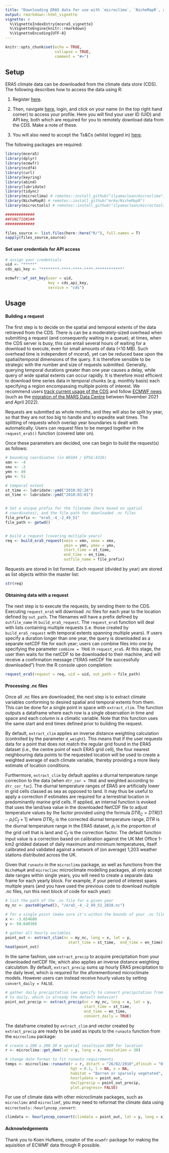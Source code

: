 ```yaml
---
title: "Downloading ERA5 data for use with `microclima`, `NicheMapR`, and other microclimate packages"
output: rmarkdown::html_vignette
vignette: >
  %\VignetteIndexEntry{mcera5_vignette}
  %\VignetteEngine{knitr::rmarkdown}
  %\VignetteEncoding{UTF-8}
---
```


```r
knitr::opts_chunk$set(echo = TRUE,
                      collapse = TRUE,
                      comment = "#>")
```

## Setup

ERA5 climate data can be downloaded from the climate data store (CDS). The 
following describes how to access the data using R:

1) Register [here](https://cds.climate.copernicus.eu/user/register). 

2) Then, navigate [here](https://cds.climate.copernicus.eu/), login, and click on 
your name (in the top right hand corner) to access your profile. Here you will 
find your user ID (UID) and API key, both which are required for you to remotely 
download data from the CDS. Make a note of these.  

3) You will also need to accept the Ts&Cs (whilst logged in) [here](https://cds.climate.copernicus.eu/cdsapp/#!/terms/licence-to-use-copernicus-products).

The following packages are required:
```r
library(mcera5)
library(dplyr)
library(ecmwfr)
library(ncdf4)
library(curl)
library(keyring)
library(abind)
library(lubridate)
library(tidync)
library(microclima) # remotes::install_github("ilyamaclean/microclima")
library(NicheMapR) # remotes::install_github("mrke/NicheMapR")
library(microctools) # remotes::install_github("ilyamaclean/microctools")
```

```r
#############
##FUNCTIONS##
#############

files_source <- list.files(here::here("R/"), full.names = T)
sapply(files_source,source)
```

#### Set user credentials for API access

```r
# assign your credentials
uid <- "*****"
cds_api_key <- "********-****-****-****-************"

ecmwfr::wf_set_key(user = uid,
                   key = cds_api_key,
                   service = "cds")
```

## Usage

#### Building a request

The first step is to decide on the spatial and temporal extents of the data retrieved from the CDS. There is can be a moderately-sized overhead when submitting a request (and consequently waiting in a queue); at times, when the CDS server is busy, this can entail several hours of waiting for a download to execute, even for small amounts of data (<10 MB). Such overhead time is independent of mcera5, yet can be reduced base upon the spatial/temporal dimensions of the query. It is therefore sensible to be strategic with the number and size of requests submitted. Generally, querying temporal durations greater than one year causes a delay, while query of wide spatial extents can occur rapidly. It is therefore most efficient to download time series data in temporal chunks (e.g. monthly basis) each specifying a region encompassing multiple points of interest. We recommend users [track current usage of the CDS](https://cds.climate.copernicus.eu/live/queue) and follow [ECMWF news](https://confluence.ecmwf.int/#all-updates) (such as the [migration of the MARS Data Centre](https://confluence.ecmwf.int/display/BONDUSER/Data+Centre+Migration+to+Bologna+-+User+Space+Home) between November 2021 and April 2022).

Requests are submitted as whole months, and they will also be split by year, so that they are not too big to handle and to expedite wait times. The splitting of requests which overlap year boundaries is dealt with automatically. Users can request files to be merged together in the `request_era5()` function (covered later on). 

Once these parameters are decided, one can begin to build the request(s) as follows:

```r

# bounding coordinates (in WGS84 / EPSG:4326)
xmn <- -4
xmx <- -2
ymn <- 49
ymx <- 51

# temporal extent
st_time <- lubridate::ymd("2010:02:26")
en_time <- lubridate::ymd("2010:03:01")


# Set a unique prefix for the filename (here based on spatial
# coordinates), and the file path for downloaded .nc files
file_prefix <- "era5_-4_-2_49_51"
file_path <- getwd()


# build a request (covering multiple years)
req <- build_era5_request(xmin = xmn, xmax = xmx, 
                          ymin = ymn, ymax = ymx,
                          start_time = st_time,
                          end_time = en_time,
                          outfile_name = file_prefix)
```

Requests are stored in list format. Each request (divided by year) are stored as list
objects within the master list:

```r
str(req)
```

#### Obtaining data with a request

The next step is to execute the requests, by sending them to the CDS. Executing `request_era5` will download .nc files for each year to the location defined by `out_path`. The filenames will have a prefix defined by `outfile_name` in `build_era5_request`. The `request_era5` function will deal with lists containing multiple requests (i.e. those created by `build_era5_request` with temporal extents spanning multiple years). If users specify a duration longer than one year, the query is downloaded as a separate netCDF file for each year; users can combine files into one by specifying the parameter `combine = TRUE` in `request_era5`. At this stage, the user then waits for the netCDF to be downloaded to their machine, and will receive a confirmation message ("ERA5 netCDF file successfully downloaded") from the R console upon completion:

```r
request_era5(request = req, uid = uid, out_path = file_path)
```

#### Processing .nc files


Once all .nc files are downloaded, the next step is to extract climate variables conforming to desired spatial and temporal extents from them. This can be done for a single point in space with `extract_clim`. The function outputs a dataframe where each row is a single observation in time and space and each column is a climatic variable. Note that this function uses the same start and end times defined prior to building the request.  

By default, `extract_clim` applies an inverse distance weighting calculation (controlled by the parameter `d_weight`). This means that if the user requests data for a point that does not match the regular grid found in the ERA5 dataset (i.e., the centre point of each ERA5 grid cell), the four nearest neighbouring data points to the requested location will be used to create a weighted average of each climate variable, thereby providing a more likely estimate of location conditions. 

Furthermore, `extract_clim` by default applies a diurnal temperature range correction to the data (when `dtr_cor = TRUE` and weighted according to `dtr_cor_fac`). The diurnal temperature ranges of ERA5 are artificially lower in grid cells classed as sea as opposed to land. It may thus be useful to apply a correction if estimates are required for a terrestrial location in predominantly marine grid cells. If applied, an internal function is evoked that uses the land/sea value in the downloaded NetCDF file to adjust temperature values by the factor provided using the formula $DTR_C=DTR[(1-p_l ) C_f+1]$ where $DTR_C$ is the corrected diurnal temperature range, $DTR$ is the diurnal temperature range in the ERA5 dataset, $p_l$ is the proportion of the grid cell that is land and $C_f$ is the correction factor. The default function input value is a correction based on calibration against the UK Met Office 1-km2 gridded dataset of daily maximum and minimum temperatures, itself calibrated and validated against a network of (on average) 1,203 weather stations distributed across the UK. 

Given that `runauto` in the `microclima` package, as well as functions from the `NicheMapR` and `microclimc` microclimate modelling packages, all only accept date ranges within single years, you will need to create a separate data frame for each yearly block. For example, if your period of interest spans multiple years (and you have used the previous code to download multiple .nc files, run this next block of code for each year):

```r
# list the path of the .nc file for a given year
my_nc <- paste0(getwd(), "/era5_-4_-2_49_51_2010.nc")

# for a single point (make sure it's within the bounds of your .nc file)
x <- -3.654600
y <- 50.640369

# gather all hourly variables
point_out <- extract_clim(nc = my_nc, long = x, lat = y,
                            start_time = st_time,  end_time = en_time)
head(point_out)
```



In the same fashion, use `extract_precip` to acquire precipitation from your downloaded netCDF file, which also applies an inverse distance weighting calculation. By default, `extract_precip` sums up hourly ERA5 precipitation to the daily level, which is required for the aforementioned microclimate models. However users can instead receive hourly values by setting `convert_daily = FALSE`. 

```r
# gather daily precipitation (we specify to convert precipitation from hourly
# to daily, which is already the default behavior)
point_out_precip <- extract_precip(nc = my_nc, long = x, lat = y,
                                   start_time = st_time,  
                                   end_time = en_time,
                                   convert_daily = TRUE)
```

The dataframe created by `extract_clim` and vector created by `extract_precip` are ready to be used as inputs to the `runauto` function from the `microclima` package:

```r
# create a 200 x 200 30 m spatial resoltuion DEM for location
r <- microclima::get_dem(lat = y, long = x, resolution = 30)

# change date format to fit runauto requirements
temps <- microclima::runauto(r = r, dstart = "26/02/2010",dfinish = "01/03/2010", 
                             hgt = 0.1, l = NA, x = NA, 
                             habitat = "Barren or sparsely vegetated",
                             hourlydata = point_out, 
                             dailyprecip = point_out_precip, 
                             plot.progress= FALSE)
```

For use of climate data with other microclimate packages, such as `microclimc` and `microclimf`, you may need to reformat the climate data using `microctools::hourlyncep_convert`:

```r
climdata <- hourlyncep_convert(climdata = point_out, lat = y, long = x)
```


#### Acknowledgements

Thank you to Koen Hufkens, creator of the `ecwmfr` package for making the aquisition of ECWMF data through R possible. 
